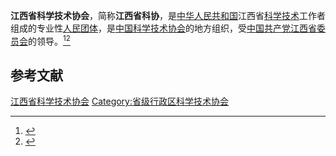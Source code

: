 {{Infobox PRCG
|机构名称 = 江西省科学技术协会
|color    = #014099
|标志1    =
|届数     = 
|任期始   = 
|任期终   =
|职位1    = 主席
|人员1    =
|职位2    = 副主席
|人员2    =
|人数2    =
|职位3    =
|人员3    =
|组织法规 = 中国科学技术协会章程
|上级机构 = [[中国科学技术协会|中国科学技术协会]]
|机构类型 = [[人民团体|人民团体]]
|行政级别 = 正厅级
|中共上级 = [[中国共产党江西省委员会|中国共产党江西省委员会]]
|中共本级 = 中国共产党江西省科学技术协会党组
|场所1    = 
|地址1    = 
|时期1    =
|机构1    =
|官网1    =
}}
'''江西省科学技术协会'''，简称'''江西省科协'''，是[[中华人民共和国|中华人民共和国]]江西省[[科学技术|科学技术]]工作者组成的专业性[[人民团体|人民团体]]，是[[中国科学技术协会|中国科学技术协会]]的地方组织，受[[中国共产党江西省委员会|中国共产党江西省委员会]]的领导。<ref>{{Cite book|title=中华人民共和国资料手册|author=蒋建华等主编|publisher=社会科学文献出版社|year=1999|isbn=|location=北京|pages=}}</ref><ref>{{Cite web|title=中国科学技术协会章程|url=http://www.cast.org.cn/col/col13/index.html|accessdate=2020-08-24|work=中国科学技术协会|archiveurl=https://web.archive.org/web/20181230171938/http://www.cast.org.cn/col/col13/index.html|archivedate=2018-12-30|dead-url=no}}</ref>

== 参考文献 ==
{{reflist}}

{{中华人民共和国各省级行政区|科学技术协会}}

{{Authority control}}
[[Category:江西省科学技术协会|]]
[[Category:省级行政区科学技术协会|Category:省级行政区科学技术协会]]
